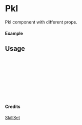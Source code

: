 
<Meta of={Pkl} title="SkillSet/Pkl" />

# Pkl

Pkl component with different props.

#### Example

<Canvas of={Pkl.Primary} />

## Usage

```ts
import { Pkl } from "yadl-ui";

const Example = () => {
  return (
      <Pkl />
  );
};

export default Example;
```

#### Credits
[SkillSet](https://skillicons.dev)
